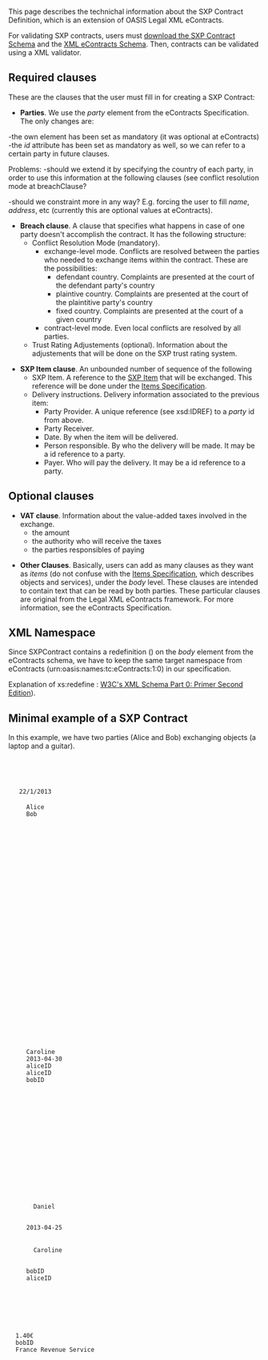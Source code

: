 This page describes the technichal information about the SXP Contract Definition, which is an extension of OASIS Legal XML eContracts.

For validating SXP contracts, users must [https://docs.google.com/file/d/0B4JKZAq0izyxTFl4b0dZX1FXRUk/edit?usp=sharing download the SXP Contract Schema] and the [http://docs.oasis-open.org/legalxml-econtracts/CS01/eContracts-v1.0-cs01.zipLegal XML eContracts Schema]. Then, contracts can be validated using a XML validator.

== Required clauses ==

These are the clauses that the user must fill in for creating a SXP Contract:

*'''Parties'''. We use the ''party'' element from the eContracts Specification. The only changes are:
-the own element has been set as mandatory (it was optional at eContracts)
-the ''id'' attribute has been set as mandatory as well, so we can refer to a certain party in future clauses.

Problems:
-should we extend it by specifying the country of each party, in order to use this information
at the following clauses (see conflict resolution mode at breachClause?

-should we constraint more in any way? E.g. forcing the user to fill ''name'', ''address'', etc (currently this are optional 
values at eContracts).


*'''Breach clause'''. A clause that specifies what happens in case of one party doesn't accomplish the contract. It has the following structure:
** Conflict Resolution Mode (mandatory).
***exchange-level mode. Conflicts are resolved between the parties who needed to exchange items within the contract. These are the possibilities:
****defendant country. Complaints are presented at the court of the defendant party's country
****plaintive country. Complaints are presented at the court of the plaintitive party's country
****fixed country. Complaints are presented at the court of a given country
***contract-level mode. Even local conflicts are resolved by all parties. 
** Trust Rating Adjustements (optional). Information about the adjustements that will be done on the SXP trust rating system.

*'''SXP Item clause'''. An unbounded number of sequence of the following
**SXP Item. A reference to the [[Items Specification |SXP Item]] that will be exchanged. This reference will be done under the [[Items Specification]]. 
**Delivery instructions. Delivery information associated to the previous item:
*** Party Provider. A unique reference (see xsd:IDREF) to a ''party'' id from above.
*** Party Receiver.
*** Date. By when the item will be delivered.
*** Person responsible. By who the delivery will be made. It may be a id reference to a party.
*** Payer. Who will pay the delivery. It may be a id reference to a party.

== Optional clauses ==

*'''VAT clause'''. Information about the value-added taxes involved in the exchange.
** the amount
** the authority who will receive the taxes
** the parties responsibles of paying

*'''Other Clauses'''. Basically, users can add as many clauses as they want as ''items'' (do not confuse with the [[Items Specification]], which describes objects and services), under the ''body'' level. These clauses are intended to contain text that can be read by both parties. These particular clauses are original from the Legal XML eContracts framework. For more information, see the eContracts Specification.

== XML Namespace ==

Since SXPContract contains a redefinition (<xs:redefine>) on the ''body'' element from the eContracts schema, we have to keep the same target namespace from eContracts (urn:oasis:names:tc:eContracts:1:0) in our specification.

Explanation of xs:redefine : [http://www.w3.org/TR/xmlschema-0/#Redefine W3C's XML Schema Part 0: Primer Second Edition]).

== Minimal example of a SXP Contract==

In this example, we have two parties (Alice and Bob) exchanging objects (a laptop and a guitar).

  <?xml version="1.0"?>
  <contract xmlns="urn:oasis:names:tc:eContracts:1:0"
  xmlns:xsi="http://www.w3.org/2001/XMLSchema-instance"
  xmlns:sxp="http://secure-exchange-protocols.org/index.php?title=SXP_Contract"
  xsi:schemaLocation="urn:oasis:names:tc:eContracts:1:0 SXPContract.xsd">
  <title><text>Contract between Alice and Bob</text></title>
  
  <contract-front>
    <date-block>22/1/2013</date-block>
    <parties>
      <party id="aliceID">Alice</party>
      <party id="bobID">Bob</party>
    </parties>
    
  </contract-front>
  
  <body>
  
  <breachClause>
    <conflictResolutionMode>
      <exchange-level>
        <defendantCountry/>
      </exchange-level>
    </conflictResolutionMode>
  </breachClause>
  
  
  <SXPItemClause>
    
    <!-- Object #1 -->
    <SXPItem > 
      <ItemDescription>
        <Title>Guitar</Title>
      </ItemDescription>
      
      <ItemCategory>
        <MusicalInstruments/>
      </ItemCategory>
    </SXPItem>
    
    <deliveryInformation>
      
      <responsible>Caroline</responsible>
      <date>2013-04-30</date>
      <payer><partyRef>aliceID</partyRef></payer>
      <partyProvider>aliceID</partyProvider>
      <partyReceiver>bobID</partyReceiver>
      
    </deliveryInformation>
    
    <!-- Object #2 -->
    <SXPItem > 
      <ItemDescription>
          <Title>Laptop</Title>
       </ItemDescription>
      <ItemCategory>
        <Computers/>
      </ItemCategory>
    </SXPItem>
    
    <deliveryInformation>
      <responsible>
        Daniel
      </responsible>
      
      <date>2013-04-25</date>
      
      <payer>
        <person-record>Caroline</person-record>
      </payer>
      
      <partyProvider>bobID</partyProvider>
      <partyReceiver>aliceID</partyReceiver>
    </deliveryInformation>
    
    
  </SXPItemClause>
    
  
  <vatClause>
  <vatAmount> 1.40€ </vatAmount>
  <responsible> <partyRef>bobID</partyRef> </responsible>
  <authority> France Revenue Service </authority>
  </vatClause>
  
  
  </body>

  </contract>